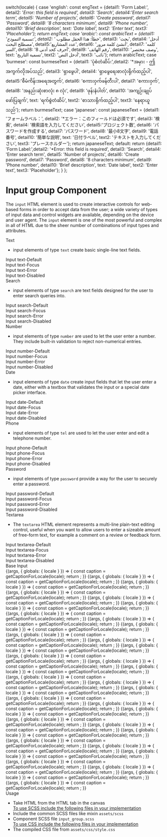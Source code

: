 
  switch(locale) {
    case 'english': const engText = {detail1: 'Form Label:', detail2: '*Error: this field is required', detail3: 'Search', detail4:'Enter search term', detail5: 'Number of projects', detail6: 'Create password', detail7: 'Password', detail8: '8 characters minimum', detail9: 'Phone number', detail10: 'Brief description', text: 'Date label', text2: 'Enter text', text3: 'Placeholder'}; return engText;
    case 'arabic': const arabicText = {detail1: 'تسمية النموذج:', detail2: '* خطأ: هذا الحقل مطلوب', detail3: 'بحث', detail4: 'أدخل مصطلح البحث', detail5:'عدد المشاريع', detail6: 'أنشئ كلمة مرور', detail7: 'كلمه السر', detail8: '8 أحرف كحد أدنى', detail9: 'رقم الهاتف', detail10: 'وصف مختصر', text: 'تسمية التاريخ', text2: 'أدخل النص', text3: 'نائب'}; return arabicText;
    case 'burmese': const burmeseText = {detail1: 'ပုံစံတံဆိပ်:',detail2: '*အမှား - ဤအကွက်လိုအပ်သည်', detail3: 'ရှာဖွေပါ', detail4: 'ရှာဖွေရေးစာလုံးရိုက်ထည့်ပါ', detail5:'စီမံကိန်းအရေအတွက်', detail6: 'စကားဝှက်ဖန်တီးပါ', detail7: 'စကားဝှက်', detail8: 'အနည်းဆုံးစာလုံး ၈ လုံး', detail9: 'ဖုန်းနံပါတ်', detail10: 'အကျဉ်းချုပ်ဖော်ပြချက်', text: 'ရက်စွဲတံဆိပ်', text2: 'စာသားရိုက်ထည့်ပါ', text3: 'နေရာယူသည်'}; return burmeseText;
    case 'japanese': const japaneseText = {detail1: 'フォームラベル：', detail2: '*エラー：このフィールドは必須です', detail3: '検索', detail4: '検索語を入力してください', detail5:'プロジェクト数', detail6: 'パスワードを作成する', detail7: 'パスワード', detail8: '最小8文字', detail9: '電話番号', detail10: '簡単な説明', text: '日付ラベル', text2: 'テキストを入力してください', text3: 'プレースホルダー'}; return japaneseText;
    default:
      return {detail1: 'Form Label:',detail2: '*Error: this field is required', detail3: 'Search', detail4: 'Enter search term', detail5: 'Number of projects', detail6: 'Create password', detail7: 'Password', detail8: '8 characters minimum', detail9: 'Phone number', detail10: 'Brief description', text: 'Date label', text2: 'Enter text', text3: 'Placeholder'};
  }
};

<Meta title="Atoms/Input group"  />

<style>{`
  #story--atoms-input-group--text-default, #story--atoms-input-group--text-focus, #story--atoms-input-group--text-error, #story--atoms-input-group--text-disabled, #story--atoms-input-group--search-default, #story--atoms-input-group--search-focus, #story--atoms-input-group--search-error, #story--atoms-input-group--search-disabled, #story--atoms-input-group--number-default, #story--atoms-input-group--number-error, #story--atoms-input-group--number-focus, #story--atoms-input-group--number-error, #story--atoms-input-group--number-disabled, #story--atoms-input-group--password-default, #story--atoms-input-group--password-focus, #story--atoms-input-group--password-error, #story--atoms-input-group--password-disabled, #story--atoms-input-group--telephone-default, #story--atoms-input-group--telephone-focus, #story--atoms-input-group--telephone-error, #story--atoms-input-group--telephone-disabled, #story--atoms-input-group--date-default, #story--atoms-input-group--date-focus, #story--atoms-input-group--date-error, #story--atoms-input-group--date-disabled, #story--atoms-input-group--textarea-default, #story--atoms-input-group--textarea-focus, #story--atoms-input-group--textarea-error, #story--atoms-input-group--textarea-disabled, #story--atoms-input-group--label, #story--atoms-input-group--help-message, #story--atoms-input-group--error-message {
    display: none;
  }
  .sbdocs.sbdocs-div.input_group_wrapper.css-14m39zm {
    display: flex;
    flex-wrap: 1;
    justify-content: space-around;
    margin-bottom: 40px;
    box-shadow: 0 1px 8px rgb(0 0 0 / 15%);
  }
  .sbdocs.sbdocs-div.input__code.css-14m39zm {
    margin: 10px;
  }
  .sbdocs.sbdocs-div.input__label.css-14m39zm {
    text-align: center;
    text-decoration: underline;
  }
  .sbdocs.sbdocs-div.input_base-wrapper.css-14m39zm {
    display: inline-flex;
    align-items: baseline;
    box-shadow: 0 1px 8px rgb(0 0 0 / 15%);
  }
  .sbdocs.sbdocs-div.base_item.css-14m39zm {
    margin-left: 20px;
  }

  .subheading {
    font-weight: 700;
    font-size: 18px;
    color: #666;
    letter-spacing: 1.5px;
    line-height: 24px;
    margin-bottom: 12px;
    margin-top: 40px;
  }  
`}</style>

# Input group Component
The <code>input</code> HTML element is used to create interactive controls for web-based forms in order to accept data from the user; a wide variety of types of input data and control widgets are available, depending on the device and user agent. The <code>input</code> element is one of the most powerful and complex in all of HTML due to the sheer number of combinations of input types and attributes.

<div className="subheading"> Text </div>
<ul>
  <li>input elements of type <code>text</code> create basic single-line text fields.</li>
</ul>

<div className="input_group_wrapper">

  <div className="input_item">
    <div className="input__box input-text-default"></div>
    <div className="input__label"> Input text-Default </div>
    <div className="input__code"> <Inputcomponent element='input' labelText='Form Label:'  type='text' id= 'name' mode='default-state' required='required' placeholder= 'Placeholder'></Inputcomponent></div>
  </div>
  <div className="input_item">
    <div className="input__box input-text-focus"></div>
    <div className="input__label"> Input text-Focus </div>
    <div className="input__code"> <Inputcomponent element='input' labelText='Form Label:' type='text' id= 'name' mode='focus-state' required='required' placeholder= 'Placeholder'></Inputcomponent></div>
  </div>
  <div className="input_item">
    <div className="input__box input-text-error"></div>
    <div className="input__label"> Input text-Error </div>
    <div className="input__code"> <Inputcomponent element='input' labelText='Form Label:' errorText='*Error: this field is required' type='text' id= 'name' mode='error-state' placeholder= 'Placeholder'></Inputcomponent></div>
  </div>
    <div className="input_item">
    <div className="input__box input-text-disabled"></div>
    <div className="input__label"> Input text-Disabled </div>
    <div className="input__code"> <Inputcomponent element='input' labelText='Form Label:'  type='text' id= 'name' mode='disabled-state' placeholder= 'Placeholder' disabled= 'disabled'></Inputcomponent></div>
  </div>
</div>

<div className="subheading"> Search </div>
<ul>
  <li>input elements of type <code>search</code> are text fields designed for the user to enter search queries into.</li>
</ul>

<div className="input_group_wrapper">
  <div className= "input_item">
    <div className="input__box input-search-default"></div>
    <div className="input__label"> Input search-Default </div>
    <div className="input__code"> <Inputcomponent element='input' labelText='Search'  type='search' id= 'search' mode='default-state' required='required' placeholder= 'Placeholder'></Inputcomponent></div>
  </div>
  <div className="input_item">
    <div className="input__box input-search-focus"></div>
    <div className="input__label"> Input search-Focus </div>
    <div className="input__code"> <Inputcomponent element='input' labelText='Search'  type='search' id= 'search' mode='focus-state' required='required' placeholder= 'Placeholder'></Inputcomponent></div>
  </div>
  <div className="input_item">
    <div className="input__box input-search-error"></div>
    <div className="input__label"> Input search-Error </div>
    <div className="input__code"> <Inputcomponent element='input' labelText='Search' errorText='*Error: this field is required' type='search' id= 'search' mode='error-state' required='required' placeholder= 'Placeholder'></Inputcomponent></div>
  </div>
  <div className="input_item">
    <div className="input__box input-search-disabled"></div>
    <div className="input__label"> Input search-Disabled </div>
    <div className="input__code"> <Inputcomponent element='input' labelText='Search'  type='search' id= 'search' mode='disabled-state' placeholder= 'Placeholder' disabled= 'disabled'></Inputcomponent></div>
  </div>
</div>

<div className="subheading"> Number </div>
<ul>
  <li>input elements of type <code>number</code> are used to let the user enter a number. They include built-in validation to reject non-numerical entries.</li>
</ul>

<div className="input_group_wrapper">
  <div className= "input_item">
    <div className="input__box input-number-default"></div>
    <div className="input__label"> Input number-Default </div>
    <div className="input__code"> <Inputcomponent element='input' labelText='Number of projects'  type='number' id= 'number' pattern= '[0-9]*' mode='default-state' required='required' placeholder= 'Placeholder'></Inputcomponent></div>
  </div>
  <div className="input_item">
    <div className="input__box input-search-focus"></div>
    <div className="input__label"> Input number-Focus </div>
    <div className="input__code"> <Inputcomponent element='input' labelText='Number of projects'  type='number' id= 'number' mode='focus-state' required='required' placeholder= 'Placeholder'></Inputcomponent></div>
  </div>
  <div className="input_item">
    <div className="input__box input-search-error"></div>
    <div className="input__label"> Input number-Error </div>
    <div className="input__code"> <Inputcomponent element='input' labelText='Number of projects' errorText='*Error: this field is required' type='number' id= 'number' mode='error-state' required='required' placeholder= 'Placeholder'></Inputcomponent></div>
  </div>
  <div className="input_item">
    <div className="input__box input-search-disabled"></div>
    <div className="input__label"> Input number-Disabled </div>
    <div className="input__code"> <Inputcomponent element='input' labelText='Number of projects'  type='number' id= 'number' mode='disabled-state' placeholder= 'Placeholder' disabled= 'disabled'></Inputcomponent></div>
  </div>
</div>

<div className="subheading"> Date </div>
<ul>
  <li>input elements of type <code>date</code> create input fields that let the user enter a date, either with a textbox that validates the input or a special date picker interface.</li>
</ul>

<div className="input_group_wrapper">
  <div className= "input_item">
    <div className="input__box input-date-default"></div>
    <div className="input__label"> Input date-Default </div>
    <div className="input__code"> <Inputcomponent element='input' labelText='Date label'  type='date' id= 'datepicker' mode='default-state' required='required' placeholder= 'dd/mm/yyyy'></Inputcomponent></div>
  </div>
  <div className="input_item">
    <div className="input__box input-date-focus"></div>
    <div className="input__label"> Input date-Focus </div>
    <div className="input__code"> <Inputcomponent element='input' labelText='Date label'  type='date' id= 'datepicker' mode='focus-state' required='required' placeholder= 'dd/mm/yyyy' hasDatepicker></Inputcomponent></div>
  </div>
  <div className="input_item">
    <div className="input__box input-date-error"></div>
    <div className="input__label"> Input date-Error </div>
    <div className="input__code"> <Inputcomponent element='input' labelText='Date label'  type='date' id= 'datepicker' errorText='*Error: this field is required' mode='error-state' required='required' placeholder= 'dd/mm/yyyy'></Inputcomponent></div>
  </div>
  <div className="input_item">
    <div className="input__box input-date-disabled"></div>
    <div className="input__label"> Input date-Disabled </div>
    <div className="input__code"> <Inputcomponent element='input' labelText='Date label'  type='date' id= 'datepicker' mode='disabled-state' required='required' placeholder= 'dd/mm/yyyy' disabled= 'disabled'></Inputcomponent></div>
  </div>
</div>

<div className="subheading"> Phone </div>
<ul>
  <li>input elements of type <code>tel</code> are used to let the user enter and edit a telephone number.</li>
</ul>

<div className="input_group_wrapper">
  <div className= "input_item">
    <div className="input__box input-phone-default"></div>
    <div className="input__label"> Input phone-Default </div>
    <div className="input__code"> <Inputcomponent element='input' labelText='Phone number'  type='tel' id= 'phnumber' mode='default-state' required='required' placeholder= '+234 000 000 0000'></Inputcomponent></div>
  </div>
  <div className="input_item">
    <div className="input__box input-phone-focus"></div>
    <div className="input__label"> Input phone-Focus </div>
    <div className="input__code"> <Inputcomponent element='input' labelText='Phone number'  type='tel' id= 'phnumber' mode='focus-state' required='required' placeholder= '+234 000 000 0000' pattern='[0-9]{3}-[0-9]{2}-[0-9]{3}'></Inputcomponent></div>
  </div>
  <div className="input_item">
    <div className="input__box input-phone-error"></div>
    <div className="input__label"> Input phone-Error </div>
    <div className="input__code"> <Inputcomponent element='input' labelText='Phone number'  type='tel' id= 'phnumber' mode='error-state' required='required' errorText='*Error: this field is required' placeholder= '+234 000 000 0000' pattern='[0-9]{3}-[0-9]{2}-[0-9]{3}'></Inputcomponent></div>
  </div>
  <div className="input_item">
    <div className="input__box input-phone-disabled"></div>
    <div className="input__label"> Input phone-Disabled </div>
    <div className="input__code"> <Inputcomponent element='input' labelText='Phone number'  type='number' id= 'phnumber' mode='disabled-state'  disabled= 'disabled' placeholder= '+234 000 000 0000' pattern='[0-9]{3}-[0-9]{2}-[0-9]{3}'></Inputcomponent></div>
  </div>
</div>

<div className="subheading"> Password </div>
<ul>
  <li>input elements of type <code>password</code> provide a way for the user to securely enter a password.</li>
</ul>

<div className="input_group_wrapper">
  <div className= "input_item">
    <div className="input__box input-password-default"></div>
    <div className="input__label"> Input password-Default </div>
    <div className="input__code"> <Inputcomponent element='input' labelText='Create password' helpText='8 characters minimum' type='password' id= 'password' mode='default-state' required='required'  minlength="8" placeholder='Password'></Inputcomponent></div>
  </div>
  <div className="input_item">
    <div className="input__box input-password-focus"></div>
    <div className="input__label"> Input password-Focus </div>
    <div className="input__code"> <Inputcomponent element='input' labelText='Create password' helpText='8 characters minimum' type='password' id= 'password' mode='focus-state' required='required'  minlength="8" placeholder='Password'></Inputcomponent></div>
  </div>
  <div className="input_item">
    <div className="input__box input-password-error"></div>
    <div className="input__label"> Input password-Error </div>
    <div className="input__code"> <Inputcomponent element='input' labelText='Create password' helpText='8 characters minimum' errorText='*Error: this field is required' type='password' id= 'password' mode='error-state' required='required'  minlength="8" placeholder='Password'></Inputcomponent></div>
  </div>
  <div className="input_item">
    <div className="input__box input-password-disabled"></div>
    <div className="input__label"> Input password-Disabled </div>
    <div className="input__code"> <Inputcomponent element='input' labelText='Create password' helpText='8 characters minimum' type='password' id= 'password' mode='disabled-state' minlength="8" placeholder='Password'  disabled= 'disabled'></Inputcomponent></div>
  </div>
</div>

<div className="subheading"> Textarea </div>
<ul>
  <li>The <code>textarea</code> HTML element represents a multi-line plain-text editing control, useful when you want to allow users to enter a sizeable amount of free-form text, for example a comment on a review or feedback form.</li>
</ul>

<div className="input_group_wrapper">
  <div className= "input_item">
    <div className="input__box input-textarea-default"></div>
    <div className="input__label"> Input textarea-Default </div>
    <div className="input__code"> <Inputcomponent element='textarea' type='textarea' labelText='Brief description' id= 'textarea' mode='default-state' required='required' placeholder= 'Enter text'></Inputcomponent></div>
  </div>
  <div className="input_item">
    <div className="input__box input-textarea-focus"></div>
    <div className="input__label"> Input textarea-Focus </div>
    <div className="input__code"> <Inputcomponent  element='textarea' type='textarea'labelText='Brief description' id= 'textarea' mode='focus-state' required='required' placeholder= 'Enter text'></Inputcomponent></div>
  </div>
  <div className="input_item">
    <div className="input__box input-textarea-error"></div>
    <div className="input__label"> Input textarea-Error </div>
    <div className="input__code"> <Inputcomponent element='textarea' type='textarea' labelText='Brief description' errorText='*Error: this field is required' id= 'textarea' mode='error-state' required='required' placeholder= 'Enter text'></Inputcomponent></div>
  </div>
  <div className="input_item">
    <div className="input__box input-textarea-disabled"></div>
    <div className="input__label"> Input textarea-Disabled </div>
    <div className="input__code"> <Inputcomponent element='textarea' type='textarea' labelText='Brief description' id= 'textarea' inputfor='textarea' mode='disabled-state' disabled= 'disabled' placeholder= 'Enter text'></Inputcomponent></div>
  </div>
</div>

<div className="subheading"> Base Input </div>

<Story name="Labeltext">
  {(args, { globals: { locale } }) => {
    const caption = getCaptionForLocale(locale);
    return <Inputcomponent labelText={caption.detail1} mode='default-state' ></Inputcomponent>;
  }}
</Story>


<Story name="Label-Help">
  {(args, { globals: { locale } }) => {
    const caption = getCaptionForLocale(locale);
    return <Inputcomponent helpText={caption.detail8} mode='default-state' ></Inputcomponent>;
  }}
</Story>

<Story name="Label-Error">
  {(args, { globals: { locale } }) => {
    const caption = getCaptionForLocale(locale);
    return <Inputcomponent errorText={caption.detail2} mode='error-state' ></Inputcomponent>;
  }}
</Story>

<Story name="Text-default">
  {(args, { globals: { locale } }) => {
    const caption = getCaptionForLocale(locale);
    return <Inputcomponent labelText={caption.detail1} element='input' type='text' id= 'name' mode='default-state' required='required' placeholder= {caption.text3}></Inputcomponent>;
  }}
</Story>

<Story name="Text-focus">
  {(args, { globals: { locale } }) => {
    const caption = getCaptionForLocale(locale);
    return <Inputcomponent labelText={caption.detail1} element='input' type='text' id= 'name' mode='focus-state' required='required' placeholder= {caption.detail1}></Inputcomponent>;
  }}
</Story>

<Story name="Text-error">
  {(args, { globals: { locale } }) => {
    const caption = getCaptionForLocale(locale);
    return <Inputcomponent labelText={caption.detail1} element='input' errorText={caption.detail2} type='text' id= 'name' mode='error-state' required='required' placeholder= {caption.detail1}></Inputcomponent>;
  }}
</Story>

<Story name="Text-disabled">
  {(args, { globals: { locale } }) => {
    const caption = getCaptionForLocale(locale);
    return <Inputcomponent labelText={caption.detail1} element='input' type='text' id= 'name' mode='disabled-state' placeholder= {caption.detail1} disabled= 'disabled'></Inputcomponent>;
  }}
</Story>

<Story name="Search-default">
  {(args, { globals: { locale } }) => {
    const caption = getCaptionForLocale(locale);
    return <Inputcomponent labelText={caption.detail3} element='input' type='search' id= 'search' mode='default-state' required='required' placeholder= {caption.detail4}></Inputcomponent>;
  }}
</Story>

<Story name="Search-focus">
  {(args, { globals: { locale } }) => {
    const caption = getCaptionForLocale(locale);
    return <Inputcomponent labelText={caption.detail3} element='input' type='search' id= 'search' mode='focus-state' required='required' placeholder= {caption.detail4}></Inputcomponent>;
  }}
</Story>

<Story name="Search-error">
  {(args, { globals: { locale } }) => {
    const caption = getCaptionForLocale(locale);
    return <Inputcomponent labelText={caption.detail3} element='input' errorText={caption.detail2}  type='search' id= 'search' mode='error-state' required='required' placeholder= {caption.detail4}></Inputcomponent>;
  }}
</Story>

<Story name="Search-disabled">
  {(args, { globals: { locale } }) => {
    const caption = getCaptionForLocale(locale);
    return <Inputcomponent labelText={caption.detail3} element='input' type='search' id= 'search' mode='disabled-state' placeholder= {caption.detail4} disabled= 'disabled'> </Inputcomponent>;
  }}
</Story>

<Story name="Number-default">
  {(args, { globals: { locale } }) => {
    const caption = getCaptionForLocale(locale);
    return <Inputcomponent labelText={caption.detail5} element='input' type='number' id= 'number' pattern= '[0-9]*' mode='default-state' required='required' placeholder= {caption.text3}></Inputcomponent>;
  }}
</Story>

<Story name="Number-focus">
  {(args, { globals: { locale } }) => {
    const caption = getCaptionForLocale(locale);
    return <Inputcomponent labelText={caption.detail5} element='input' type='number' id= 'number' mode='focus-state' required='required' placeholder= {caption.text3}></Inputcomponent>;
  }}
</Story>

<Story name="Number-error">
  {(args, { globals: { locale } }) => {
    const caption = getCaptionForLocale(locale);
    return <Inputcomponent labelText={caption.detail5} element='input' errorText={caption.detail2} type='number' id= 'number' mode='error-state' required='required' placeholder= {caption.text3}></Inputcomponent>;
  }}
</Story>

<Story name="Number-disabled">
  {(args, { globals: { locale } }) => {
    const caption = getCaptionForLocale(locale);
    return <Inputcomponent labelText={caption.detail5} element='input' type='number' id= 'number' mode='disabled-state' placeholder= {caption.text3} disabled= 'disabled'></Inputcomponent>;
  }}
</Story>

<Story name="Password-default">
  {(args, { globals: { locale } }) => {
    const caption = getCaptionForLocale(locale);
    return <Inputcomponent labelText={caption.detail6} element='input' helpText={caption.detail8} type='password' id= 'password' mode='default-state' required='required'  minlength="8" placeholder={caption.detail7}></Inputcomponent>;
  }}
</Story>

<Story name="Password-focus">
  {(args, { globals: { locale } }) => {
    const caption = getCaptionForLocale(locale);
    return <Inputcomponent labelText={caption.detail6} element='input' helpText={caption.detail8} type='password' id= 'password' mode='focus-state' required='required'  minlength="8" placeholder={caption.detail7}></Inputcomponent>;
  }}
</Story>

<Story name="Password-error">
  {(args, { globals: { locale } }) => {
    const caption = getCaptionForLocale(locale);
    return <Inputcomponent labelText={caption.detail6} element='input' helpText={caption.detail8} errorText={caption.detail2} type='password' id= 'password' mode='error-state' required='required'  minlength="8" placeholder={caption.detail7}></Inputcomponent>;
  }}
</Story>

<Story name="Password-disabled">
  {(args, { globals: { locale } }) => {
    const caption = getCaptionForLocale(locale);
    return <Inputcomponent labelText={caption.detail6} element='input' helpText={caption.detail8} type='password' id= 'password' mode='disabled-state' minlength="8" placeholder={caption.detail7}  disabled= 'disabled'></Inputcomponent>;
  }}
</Story>

<Story name="Telephone-default">
  {(args, { globals: { locale } }) => {
    const caption = getCaptionForLocale(locale);
    return <Inputcomponent labelText={caption.detail9} element='input' type='tel' id= 'phnumber' mode='default-state' required='required' placeholder= '+234 000 000 0000' pattern='[0-9]{3}-[0-9]{2}-[0-9]{3}' ></Inputcomponent>;
  }}
</Story>

<Story name="Telephone-focus">
  {(args, { globals: { locale } }) => {
    const caption = getCaptionForLocale(locale);
    return <Inputcomponent labelText={caption.detail9} element='input' type='tel' id= 'phnumber' mode='focus-state' required='required' placeholder= '+234 000 000 0000' pattern='[0-9]{3}-[0-9]{2}-[0-9]{3}'></Inputcomponent>;
  }}
</Story>

<Story name="Telephone-error">
  {(args, { globals: { locale } }) => {
    const caption = getCaptionForLocale(locale);
    return <Inputcomponent labelText={caption.detail9} element='input' type='tel' id= 'phnumber' mode='error-state' required='required' errorText={caption.detail2} placeholder= '+234 000 000 0000' pattern='[0-9]{3}-[0-9]{2}-[0-9]{3}'></Inputcomponent>;
  }}
</Story>

<Story name="Telephone-disabled">
  {(args, { globals: { locale } }) => {
    const caption = getCaptionForLocale(locale);
    return <Inputcomponent labelText={caption.detail9} element='input' type='tel' id= 'phnumber' mode='disabled-state'  disabled= 'disabled' placeholder= '+234 000 000 0000' pattern='[0-9]{3}-[0-9]{2}-[0-9]{3}'></Inputcomponent>;
  }}
</Story>

<Story name="Date-default">
  {(args, { globals: { locale } }) => {
    const caption = getCaptionForLocale(locale);
    return <Inputcomponent labelText={caption.text} element='input' type='date' id= 'datepicker' mode='default-state' required='required' placeholder= 'dd/mm/yyyy'></Inputcomponent>;
  }}
</Story>

<Story name="Date-focus">
  {(args, { globals: { locale } }) => {
    const caption = getCaptionForLocale(locale);
    return <Inputcomponent labelText={caption.text} element='input' type='date' id= 'datepicker' mode='focus-state' required='required' placeholder= 'dd/mm/yyyy'></Inputcomponent>;
  }}
</Story>

<Story name="Date-error">
  {(args, { globals: { locale } }) => {
    const caption = getCaptionForLocale(locale);
    return <Inputcomponent labelText={caption.text} element='input' type='date' errorText={caption.detail2} id= 'datepicker' mode='error-state' required='required' placeholder= 'dd/mm/'></Inputcomponent>;
  }}
</Story>

<Story name="Date-disabled">
  {(args, { globals: { locale } }) => {
    const caption = getCaptionForLocale(locale);
    return <Inputcomponent labelText={caption.text} element='input' type='date' id= 'datepicker' mode='disabled-state' disabled= 'disabled' placeholder= 'dd/mm/yyyy'></Inputcomponent>;
  }}
</Story>

<Story name="Textarea-default">
  {(args, { globals: { locale } }) => {
    const caption = getCaptionForLocale(locale);
    return <Inputcomponent labelText={caption.detail10} element='textarea' id= 'textarea' type='textarea' cols='40' rows='10' mode='default-state' required='required' placeholder= {caption.text2}></Inputcomponent>;
  }}
</Story>

<Story name="Textarea-focus">
  {(args, { globals: { locale } }) => {
    const caption = getCaptionForLocale(locale);
    return <Inputcomponent labelText={caption.detail10} element='textarea' id= 'textarea' type='textarea' cols='40' rows='10' mode='focus-state' required='required' placeholder= {caption.text2}></Inputcomponent>;
  }}
</Story>

<Story name="Textarea-error">
  {(args, { globals: { locale } }) => {
    const caption = getCaptionForLocale(locale);
    return <Inputcomponent labelText={caption.detail10} element='textarea' errorText={caption.detail2} id= 'textarea' type='textarea' cols='40' rows='10' mode='error-state' required='required' placeholder= {caption.text2}></Inputcomponent>;
  }}
</Story>

<Story name="Textarea-disabled">
  {(args, { globals: { locale } }) => {
    const caption = getCaptionForLocale(locale);
    return <Inputcomponent labelText={caption.detail10} element='textarea' id= 'textarea' type='textarea' cols='40' rows='10' mode='disabled-state' disabled= 'disabled' placeholder= {caption.text2}></Inputcomponent>;
  }}
</Story>

<div className="subheading">Usage</div>
<ul>
  <li>Take HTML from the HTML tab in the canvas</li>
  <u>To use SCSS include the following files in your implementation</u>
  <li>Include the common SCSS files like mixin <code>assets/scss</code></li>
  <li>Component SCSS file <code>input_group.scss</code></li>
  <u>To use CSS include the following files in your implementation</u>
  <li>The compiled CSS file from <code>assets/css/style.css</code></li>
</ul>
